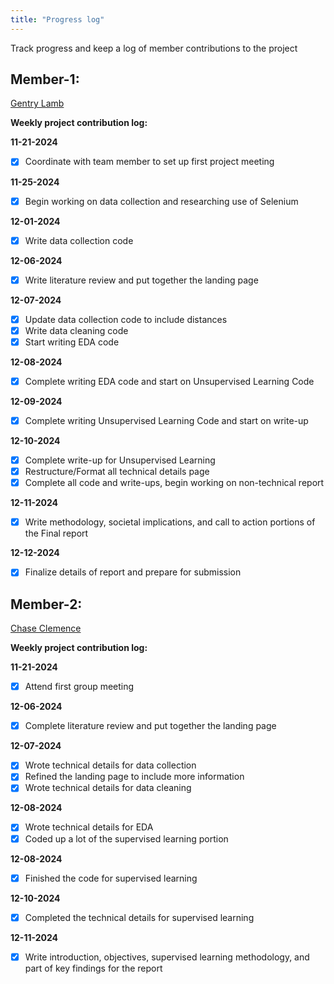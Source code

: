 ```yaml
---
title: "Progress log"
---
```


Track progress and keep a log of member contributions to the project

## Member-1:

[Gentry Lamb](../index.qmd#about-us)

**Weekly project contribution log:**


**11-21-2024** 

* [x] Coordinate with team member to set up first project meeting


**11-25-2024** 

* [x] Begin working on data collection and researching use of Selenium 


**12-01-2024** 

* [x] Write data collection code


**12-06-2024**

* [x] Write literature review and put together the landing page 


**12-07-2024**

* [x] Update data collection code to include distances
* [x] Write data cleaning code
* [x] Start writing EDA code


**12-08-2024**

* [x] Complete writing EDA code and start on Unsupervised Learning Code


**12-09-2024**

* [x] Complete writing Unsupervised Learning Code and start on write-up


**12-10-2024**

* [x] Complete write-up for Unsupervised Learning
* [x] Restructure/Format all technical details page
* [x] Complete all code and write-ups, begin working on non-technical report


**12-11-2024**

* [x] Write methodology, societal implications, and call to action portions of the Final report


**12-12-2024**

* [x] Finalize details of report and prepare for submission


## Member-2:

[Chase Clemence](../index.qmd#about-us)

**Weekly project contribution log:**


**11-21-2024** 

* [x] Attend first group meeting


**12-06-2024**

* [x] Complete literature review and put together the landing page 


**12-07-2024**

* [x] Wrote technical details for data collection
* [x] Refined the landing page to include more information
* [x] Wrote technical details for data cleaning


**12-08-2024**

* [x] Wrote technical details for EDA
* [x] Coded up a lot of the supervised learning portion


**12-08-2024**

* [x] Finished the code for supervised learning


**12-10-2024**

* [x] Completed the technical details for supervised learning


**12-11-2024**

* [x] Write introduction, objectives, supervised learning methodology, and part of key findings for the report